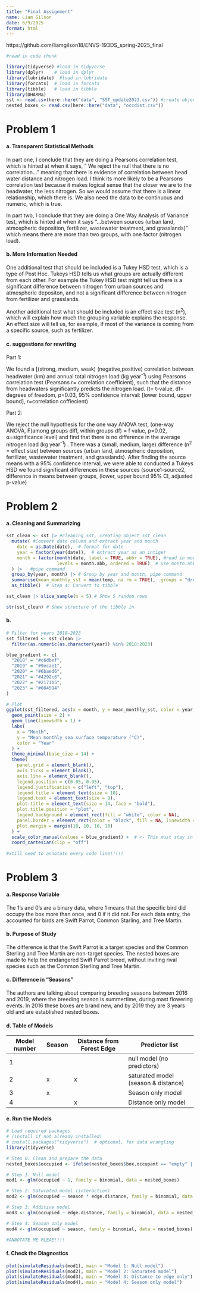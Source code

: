 ```yaml
---
title: "Final Assignment"
name: Liam Gilson
date: 6/9/2025
format: html
---
```


https://github.com/liamgilson18/ENVS-193DS_spring-2025_final

```r
#read in code chunk

library(tidyverse) #load in tidyverse
library(dplyr)    # load in dplyr
library(lubridate)  #load in lubridate
library(forcats)  # load in forcats
library(tibble)   # load in tibble
library(DHARMa)
sst <- read.csv(here::here("data", "SST_update2023.csv")) #create object sst from data, problem 2
nested_boxes <- read.csv(here::here("data", "occdist.csv"))
```

# Problem 1

#### a. Transparent Statistical Methods

In part one, I conclude that they are doing a Pearsons correlation test, which is hinted at when it says, " We reject the null that there is no correlation..." meaning that there is evidence of correlation between head water distance and nitrogen load. I think its more likely to be a Pearsons correlation test because it makes logical sense that the closer we are to the headwater, the less nitrogen. So we would assume that there is a linear relationship, which there is. We also need the data to be continuous and numeric, which is true.

In part two, I conclude that they are doing a One Way Analysis of Variance test, which is hinted at when it says "...between sources (urban land, atmospheric deposition, fertilizer, wastewater treatment, and grasslands)" which means there are more than two groups, with one factor (nitrogen load).

#### b. More Information Needed

One additional test that should be included is a Tukey HSD test, which is a type of Post Hoc. Tukeys HSD tells us what groups are actually different from each other. For example the Tukey HSD test might tell us there is a significant difference between nitrogen from urban sources and atmospheric depositon, and not a significant difference between nitrogen from fertilizer and grasslands.

Another additional test what should be included is an effect size test (n^2^), which will explain how much the grouping variable explains the response. An effect size will tell us, for example, if most of the variance is coming from a specific source, such as fertilizer.

#### c. suggestions for rewriting

Part 1:

We found a \[(strong, medium, weak) (negative,positive) correlation between headwater (km) and annual total nitrogen load (kg year^-1^) using Pearsons correlation test (Pearsons r= correlation coefficient), such that the distance from headwaters significantly predicts the nitrogen load. (t= t-value, df= degrees of freedom, p=0.03, 95% confidence interval: \[lower bound, upper bound\], r=correlation coffiecient)

Part 2:

We reject the null hypothesis for the one way ANOVA test, (one-way ANOVA, F(among groups diff, within groups df) = f value, p=0.02, ⍺=significance level) and find that there is no difference in the average nitrogen load (kg year^-1^) . There was a (small, medium, large) difference (n^2^ = effect size) between sources (urban land, atmospheric deposition, fertilizer, wastewater treatment, and grasslands). After finding the source means with a 95% confidence interval, we were able to conducted a Tukeys HSD we found significant differences in these sources (source1-source2, difference in means between groups, (lower, upper bound 95% CI, adjusted p-value)

# Problem 2

#### a. Cleaning and Summarizing

```r

sst_clean <- sst |> #cleaning sst, creating object sst_clean
  mutate( #Convert date column and extract year and month
    date = as.Date(date),  # format for date
    year = factor(year(date)),  # extract year as an intiger
    month = factor(month(date, label = TRUE, abbr = TRUE), #read in month as "feb" or "Dec"
                   levels = month.abb, ordered = TRUE)  # use month.abb
  ) |>   #pipe command
  group_by(year, month) |> # Group by year and month, pipe command
  summarise(mean_monthly_sst = mean(temp, na.rm = TRUE), .groups = "drop") |> #clalculate mean temp and drop groups after. pipe command
  as_tibble()  # Step 4: Convert to tibble 

sst_clean |> slice_sample(n = 5) # Show 5 random rows

str(sst_clean) # Show structure of the tibble in
```

#### b.

```r

# Filter for years 2018–2023
sst_filtered <- sst_clean |> 
  filter(as.numeric(as.character(year)) %in% 2018:2023)

blue_gradient <- c(
  "2018" = "#c6dbef",
  "2019" = "#9ecae1",
  "2020" = "#6baed6",
  "2021" = "#4292c6",
  "2022" = "#2171b5",
  "2023" = "#084594"
)

# Plot
ggplot(sst_filtered, aes(x = month, y = mean_monthly_sst, color = year, group = year)) +
  geom_point(size = 2) +
  geom_line(linewidth = 1) +
  labs(
    x = "Month",
    y = "Mean monthly sea surface temperature (°C)",
    color = "Year"
  ) +
  theme_minimal(base_size = 14) +
  theme(
    panel.grid = element_blank(),
    axis.ticks = element_blank(),
    axis.line = element_blank(),
    legend.position = c(0.05, 0.95),
    legend.justification = c("left", "top"),
    legend.title = element_text(size = 10),
    legend.text = element_text(size = 8),
    plot.title = element_text(size = 14, face = "bold"),
    plot.title.position = "plot",
    legend.background = element_rect(fill = "white", color = NA),
    panel.border = element_rect(color = "black", fill = NA, linewidth = 0.5),
    plot.margin = margin(10, 10, 10, 10)
  ) +
  scale_color_manual(values = blue_gradient) +  # <- This must stay in the chain
  coord_cartesian(clip = "off")
 
#xtill need to annotate every code line!!!!!
```

# Problem 3

#### a. Response Variable

The 1's and 0's are a binary data, where 1 means that the specific bird did occupy the box more than once, and 0 if it did not. For each data entry, the accounted for birds are Swift Parrot, Common Starling, and Tree Martin.

#### b. Purpose of Study

The difference is that the Swift Parrot is a target species and the Common Sterling and Tree Martin are non-target species. The nested boxes are made to help the endangered Swift Parrot breed, without inviting rival species such as the Common Sterling and Tree Martin.

#### c. Difference in "Seasons"

The authors are talking about comparing breeding seasons between 2016 and 2019, where the breeding season is summertime, during mast flowering events. In 2016 these boxes are brand new, and by 2019 they are 3 years old and are established nested boxes.

#### d. Table of Models

| Model number | Season | Distance from Forest Edge | Predictor list |
|----|----|----|----|
| 1 |  |  | null model (no predictors) |
| 2 | x | x | saturated model (season & distance) |
| 3 | x |  | Season only model |
| 4 |  | x | Distance only model |

#### e. Run the Models

```r
# Load required packages
# (install if not already installed)
# install.packages("tidyverse")  # optional, for data wrangling
library(tidyverse)

# Step 0: Clean and prepare the data
nested_boxes$occupied <- ifelse(nested_boxes$box.occupant == "empty" | is.na(nested_boxes$box.occupant), 0, 1)

# Step 1: Null model
mod1 <- glm(occupied ~ 1, family = binomial, data = nested_boxes)

# Step 2: Saturated model (interaction)
mod2 <- glm(occupied ~ season * edge.distance, family = binomial, data = nested_boxes)

# Step 3: Additive model
mod3 <- glm(occupied ~ edge.distance, family = binomial, data = nested_boxes)

# Step 4: Season only model
mod4 <- glm(occupied ~ season, family = binomial, data = nested_boxes)

#ANNOTATE ME PLEAE!!!!
```

#### f. Check the Diagnostics

```r
plot(simulateResiduals(mod1), main = "Model 1: Null model")
plot(simulateResiduals(mod2), main = "Model 2: Saturated model")
plot(simulateResiduals(mod3), main = "Model 3: Distance to edge only")
plot(simulateResiduals(mod4), main = "Model 4: Season only model")
```
